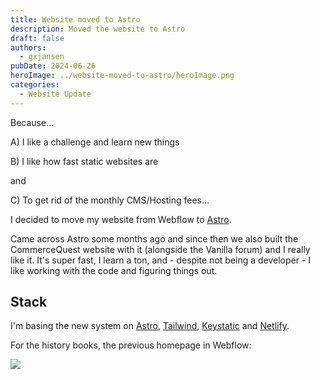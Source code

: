 ```yaml
---
title: Website moved to Astro
description: Moved the website to Astro
draft: false
authors:
  - gxjansen
pubDate: 2024-06-26
heroImage: ../website-moved-to-astro/heroImage.png
categories:
  - Website Update
---
```

Because...

A) I like a challenge and learn new things

B) I like how fast static websites are

and

C) To get rid of the monthly CMS/Hosting fees...

I decided to move my website from Webflow to [Astro](https://astro.build/).

Came across Astro some months ago and since then we also built the CommerceQuest website with it (alongside the Vanilla forum) and I really like it. It's super fast, I learn a ton, and - despite not being a developer - I like working with the code and figuring things out.

## Stack

I'm basing the new system on [Astro](https://astro.build/), [Tailwind](https://tailwindcss.com/), [Keystatic](https://keystatic.com/) and [Netlify](https://www.netlify.com/).



For the history books, the previous homepage in Webflow:

![](../website-moved-to-astro/SCR-20240627-brai.png)
